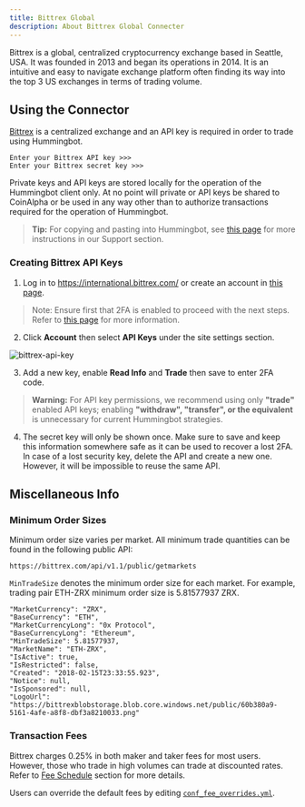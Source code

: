 ```yaml
---
title: Bittrex Global
description: About Bittrex Global Connecter
---
```


Bittrex is a global, centralized cryptocurrency exchange based in Seattle, USA. It was founded in 2013 and began its operations in 2014. It is an intuitive and easy to navigate exchange platform often finding its way into the top 3 US exchanges in terms of trading volume.

## Using the Connector

[Bittrex](https://international.bittrex.com/) is a centralized exchange and an API key is required in order to trade using Hummingbot.

```
Enter your Bittrex API key >>>
Enter your Bittrex secret key >>>
```

Private keys and API keys are stored locally for the operation of the Hummingbot client only. At no point will private or API keys be shared to CoinAlpha or be used in any way other than to authorize transactions required for the operation of Hummingbot.

> **Tip:** For copying and pasting into Hummingbot, see [this page](/intro/support/#paste-items-from-clipboard-in-putty) for more instructions in our Support section.

### Creating Bittrex API Keys

1. Log in to https://international.bittrex.com/ or create an account in [this page](https://international.bittrex.com/account/register).

> Note: Ensure first that 2FA is enabled to proceed with the next steps. Refer to [this page](https://bittrex.zendesk.com/hc/en-us/articles/115000198612-Two-Factor-Authentication-2FA-) for more information.

2. Click **Account** then select **API Keys** under the site settings section.

![bittrex-api-key](/img/bittrex_api_key.png)

3. Add a new key, enable **Read Info** and **Trade** then save to enter 2FA code.

> **Warning:** For API key permissions, we recommend using only **"trade"** enabled API keys; enabling **"withdraw", "transfer", or the equivalent** is unnecessary for current Hummingbot strategies.

4. The secret key will only be shown once. Make sure to save and keep this information somewhere safe as it can be used to recover a lost 2FA. In case of a lost security key, delete the API and create a new one. However, it will be impossible to reuse the same API.

## Miscellaneous Info

### Minimum Order Sizes

Minimum order size varies per market. All minimum trade quantities can be found in the following public API:

```
https://bittrex.com/api/v1.1/public/getmarkets
```

`MinTradeSize` denotes the minimum order size for each market. For example, trading pair ETH-ZRX minimum order size is 5.81577937 ZRX.

```
"MarketCurrency": "ZRX",
"BaseCurrency": "ETH",
"MarketCurrencyLong": "0x Protocol",
"BaseCurrencyLong": "Ethereum",
"MinTradeSize": 5.81577937,
"MarketName": "ETH-ZRX",
"IsActive": true,
"IsRestricted": false,
"Created": "2018-02-15T23:33:55.923",
"Notice": null,
"IsSponsored": null,
"LogoUrl": "https://bittrexblobstorage.blob.core.windows.net/public/60b380a9-5161-4afe-a8f8-dbf3a8210033.png"
```

### Transaction Fees

Bittrex charges 0.25% in both maker and taker fees for most users. However, those who trade in high volumes can trade at discounted rates. Refer to [Fee Schedule](https://bittrex.zendesk.com/hc/en-us/articles/115000199651-What-fees-does-Bittrex-charge-/) section for more details.

Users can override the default fees by editing [`conf_fee_overrides.yml`](/operation/adv-command-ref/#fee-override).
